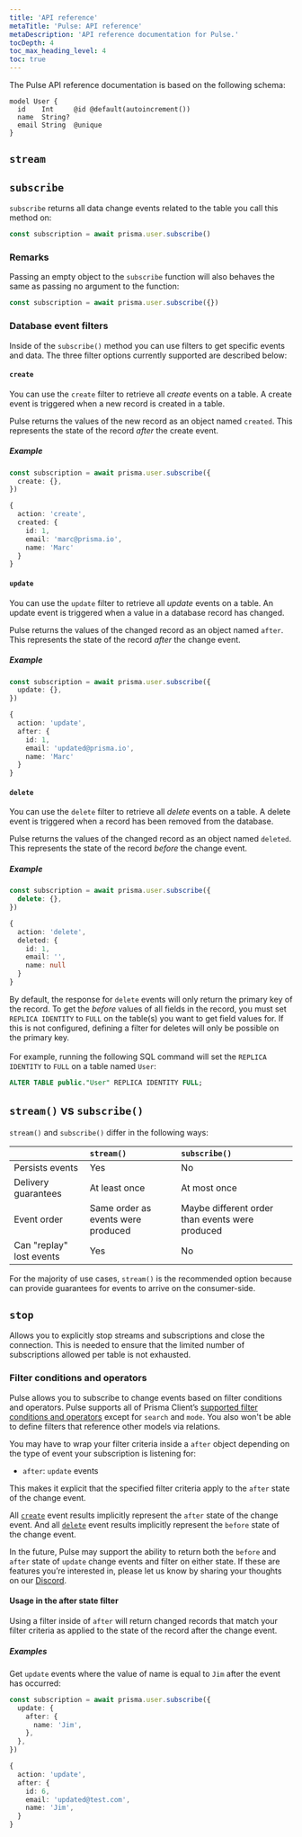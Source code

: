 ```yaml
---
title: 'API reference'
metaTitle: 'Pulse: API reference'
metaDescription: 'API reference documentation for Pulse.'
tocDepth: 4
toc_max_heading_level: 4
toc: true
---
```


The Pulse API reference documentation is based on the following schema:

```prisma
model User {
  id    Int     @id @default(autoincrement())
  name  String?
  email String  @unique
}
```

## `stream`

## `subscribe`

`subscribe` returns all data change events related to the table you call this method on:

```ts
const subscription = await prisma.user.subscribe()
```

### Remarks

Passing an empty object to the `subscribe` function will also behaves the same as passing no argument to the function:

```ts
const subscription = await prisma.user.subscribe({})
```

### Database event filters

Inside of the `subscribe()` method you can use filters to get specific events and data. The three filter options currently supported are described below:

#### `create`

You can use the `create` filter to retrieve all _create_ events on a table. A create event is triggered when a new record is created in a table.

Pulse returns the values of the new record as an object named `created`. This represents the state of the record _after_ the create event.

##### Example

<CodeWithResult outputResultText="event">
<cmd>

```ts
const subscription = await prisma.user.subscribe({
  create: {},
})
```

</cmd>
<cmdResult>

```ts no-copy
{
  action: 'create',
  created: {
    id: 1,
    email: 'marc@prisma.io',
    name: 'Marc'
  }
}
```

</cmdResult>
</CodeWithResult>

#### `update`

You can use the `update` filter to retrieve all _update_ events on a table. An update event is triggered when a value in a database record has changed.

Pulse returns the values of the changed record as an object named `after`. This represents the state of the record _after_ the change event.

##### Example

<CodeWithResult outputResultText="event">
<cmd>

```ts
const subscription = await prisma.user.subscribe({
  update: {},
})
```

</cmd>
<cmdResult>

```ts no-copy
{
  action: 'update',
  after: {
    id: 1,
    email: 'updated@prisma.io',
    name: 'Marc'
  }
}
```

</cmdResult>
</CodeWithResult>

#### `delete`

You can use the `delete` filter to retrieve all _delete_ events on a table. A delete event is triggered when a record has been removed from the database.

Pulse returns the values of the changed record as an object named `deleted`. This represents the state of the record _before_ the change event.

##### Example

<CodeWithResult outputResultText="event">
<cmd>

```ts
const subscription = await prisma.user.subscribe({
  delete: {},
})
```

</cmd>
<cmdResult>

```ts no-copy
{
  action: 'delete',
  deleted: {
    id: 1,
    email: '',
    name: null
  }
}
```

</cmdResult>
</CodeWithResult>

<Admonition type="warning">

By default, the response for `delete` events will only return the primary key of the record. To get the _before_ values of all fields in the record, you must set `REPLICA IDENTITY` to `FULL` on the table(s) you want to get field values for. If this is not configured, defining a filter for deletes will only be possible on the primary key. <br/><br/>
For example, running the following SQL command will set the `REPLICA IDENTITY` to `FULL` on a table named `User`:

```sql
ALTER TABLE public."User" REPLICA IDENTITY FULL;
```

</Admonition>

## `stream()` vs `subscribe()`

`stream()` and `subscribe()` differ in the following ways:

|                          | `stream()`                         | `subscribe()`                                   |
| :----------------------- | :--------------------------------- | :---------------------------------------------- |
| Persists events          | Yes                                | No                                              |
| Delivery guarantees      | At least once                      | At most once                                    |
| Event order              | Same order as events were produced | Maybe different order than events were produced |
| Can "replay" lost events | Yes                                | No                                              |

For the majority of use cases, `stream()` is the recommended option because can provide guarantees for events to arrive on the consumer-side.

## `stop`

Allows you to explicitly stop streams and subscriptions and close the connection. This is needed to ensure that the limited number of subscriptions allowed per table is not exhausted.
<!-- 
<TabbedContent>

<TabItem value="stream()">

```ts
async function main() {
  // Stream new events from the `user` table
  const stream = await prisma.user.stream({})

  // Set a timeout to the stream after 60 seconds.
  // Explicitly stopping the stream and closing the connection is needed
  // to not exhaust the limited number of streams allowed per table.

  setTimeout(() => {
    console.log('Stopping the stream.')
    stream.stop()
  }, 60000)

  // Waiting loop that prints new events when something changes in the database
  for await (const event of stream) {
    console.log('new event:', event) // 'create', 'update', 'delete'
  }
}

main()
```       

</TabItem>

<TabItem value="subscribe()">

```ts
async function main() {
  // Subscribe to new events on the `user` table
  const subscription = await prisma.user.subscribe({})

  // Set a timeout to the subscription after 60 seconds.
  // Explicitly stopping the subscriptions and closing the connection is needed
  // to not exhaust the limited number of subscriptions allowed per table.

  setTimeout(() => {
    console.log('Stopping the subscription.')
    subscription.stop()
  }, 60000)

  // Waiting loop that prints new events when something changes in the database
  for await (const event of subscription) {
    console.log('new event:', event) // 'create', 'update', 'delete'
  }
}

main()
```                                                                               |

</TabItem>

</TabbedContent> -->




### Filter conditions and operators

Pulse allows you to subscribe to change events based on filter conditions and operators. Pulse supports all of Prisma Client’s [supported filter conditions and operators](/orm/reference/prisma-client-reference#filter-conditions-and-operators) except for `search` and `mode`. You also won't be able to define filters that reference other models via relations.

You may have to wrap your filter criteria inside a `after` object depending on the type of event your subscription is listening for:

- `after`: `update` events

This makes it explicit that the specified filter criteria apply to the `after` state of the change event.

<Admonition type="info">

All [`create`](#create) event results implicitly represent the `after` state of the change event. And all [`delete`](#delete) event results implicitly represent the `before` state of the change event.

</Admonition>

<Admonition type="info">

In the future, Pulse may support the ability to return both the `before` and `after` state of `update` change events and filter on either state. If these are features you’re interested in, please let us know by sharing your thoughts on our [Discord](https://pris.ly/discord).

</Admonition>

#### Usage in the after state filter

Using a filter inside of `after` will return changed records that match your filter criteria as applied to the state of the record after the change event.

##### Examples

Get `update` events where the value of name is equal to `Jim` after the event has occurred:

<CodeWithResult outputResultText="event">
<cmd>

```ts
const subscription = await prisma.user.subscribe({
  update: {
    after: {
      name: 'Jim',
    },
  },
})
```

</cmd>
<cmdResult>

```ts no-copy
{
  action: 'update',
  after: {
    id: 6,
    email: 'updated@test.com',
    name: 'Jim',
  }
}
```

</cmdResult>
</CodeWithResult>
